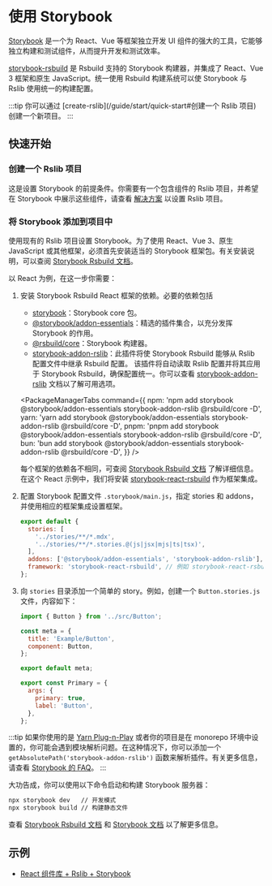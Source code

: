 
# 使用 Storybook

[Storybook](https://storybook.js.org/) 是一个为 React、Vue 等框架独立开发 UI 组件的强大的工具，它能够独立构建和测试组件，从而提升开发和测试效率。

[storybook-rsbuild](https://github.com/rspack-contrib/storybook-rsbuild) 是 Rsbuild 支持的 Storybook 构建器，并集成了 React、Vue 3 框架和原生 JavaScript。统一使用 Rsbuild 构建系统可以使 Storybook 与 Rslib 使用统一的构建配置。

:::tip
你可以通过 [create-rslib](/guide/start/quick-start#创建一个 Rslib 项目) 创建一个新项目。
:::

## 快速开始

### 创建一个 Rslib 项目

这是设置 Storybook 的前提条件。你需要有一个包含组件的 Rslib 项目，并希望在 Storybook 中展示这些组件，请查看 [解决方案](/guide/solution/) 以设置 Rslib 项目。

### 将 Storybook 添加到项目中

使用现有的 Rslib 项目设置 Storybook。为了使用 React、Vue 3、原生 JavaScript 或其他框架，必须首先安装适当的 Storybook 框架包。有关安装说明，可以查阅 [Storybook Rsbuild 文档](https://storybook.rsbuild.dev/guide/framework.html)。

以 React 为例，在这一步你需要：

1. 安装 Storybook Rsbuild React 框架的依赖。必要的依赖包括

   - [storybook](https://www.npmjs.com/package/storybook)：Storybook core 包。
   - [@storybook/addon-essentials](https://www.npmjs.com/package/@storybook/addon-essentials)：精选的插件集合，以充分发挥 Storybook 的作用。
   - [@rsbuild/core](https://www.npmjs.com/package/@rsbuild/core)：Storybook 构建器。
   - [storybook-addon-rslib](https://www.npmjs.com/package/storybook-addon-rslib)：此插件将使 Storybook Rsbuild 能够从 Rslib 配置文件中继承 Rsbuild 配置。
     该插件将自动读取 Rslib 配置并将其应用于 Storybook Rsbuild，确保配置统一。你可以查看 [storybook-addon-rslib](https://storybook.rsbuild.dev/guide/integrations/rslib.html) 文档以了解可用选项。

   <PackageManagerTabs
     command={{
       npm: 'npm add storybook @storybook/addon-essentials storybook-addon-rslib @rsbuild/core -D',
       yarn: 'yarn add storybook @storybook/addon-essentials storybook-addon-rslib @rsbuild/core -D',
       pnpm: 'pnpm add storybook @storybook/addon-essentials storybook-addon-rslib @rsbuild/core -D',
       bun: 'bun add storybook @storybook/addon-essentials storybook-addon-rslib @rsbuild/core -D',
     }}
   />

   每个框架的依赖各不相同，可查阅 [Storybook Rsbuild 文档](https://storybook.rsbuild.dev/guide/framework.html) 了解详细信息。在这个 React 示例中，我们将安装 [storybook-react-rsbuild](https://www.npmjs.com/package/storybook-react-rsbuild) 作为框架集成。

   <Tabs>
     <Tab label="React">
       <PackageManagerTabs command="add storybook-react-rsbuild -D" />
     </Tab>
     <Tab label="Vue">
       <PackageManagerTabs command="add storybook-vue3-rsbuild -D" />
     </Tab>
   </Tabs>

2. 配置 Storybook 配置文件 `.storybook/main.js`，指定 stories 和 addons，并使用相应的框架集成设置框架。

   ```js title=".storybook/main.js"
   export default {
     stories: [
       '../stories/**/*.mdx',
       '../stories/**/*.stories.@(js|jsx|mjs|ts|tsx)',
     ],
     addons: ['@storybook/addon-essentials', 'storybook-addon-rslib'],
     framework: 'storybook-react-rsbuild', // 例如 storybook-react-rsbuild
   };
   ```

3. 向 `stories` 目录添加一个简单的 story。例如，创建一个 `Button.stories.js` 文件，内容如下：

   ```js title="stories/Button.stories.js"
   import { Button } from '../src/Button';

   const meta = {
     title: 'Example/Button',
     component: Button,
   };

   export default meta;

   export const Primary = {
     args: {
       primary: true,
       label: 'Button',
     },
   };
   ```

:::tip
如果你使用的是 [Yarn Plug-n-Play](https://yarnpkg.com/features/pnp) 或者你的项目是在 monorepo 环境中设置的，你可能会遇到模块解析问题。在这种情况下，你可以添加一个 `getAbsolutePath('storybook-addon-rslib')` 函数来解析插件。有关更多信息，请查看 [Storybook 的 FAQ](https://storybook.js.org/docs/faq#how-do-i-fix-module-resolution-in-special-environments)。
:::

大功告成，你可以使用以下命令启动和构建 Storybook 服务器：

```bash
npx storybook dev   // 开发模式
npx storybook build // 构建静态文件
```

查看 [Storybook Rsbuild 文档](https://storybook.rsbuild.dev/) 和 [Storybook 文档](https://storybook.js.org/docs/react/get-started/introduction) 以了解更多信息。

## 示例

- [React 组件库 + Rslib + Storybook](https://github.com/rspack-contrib/storybook-rsbuild/tree/main/sandboxes/rslib-react-component)
